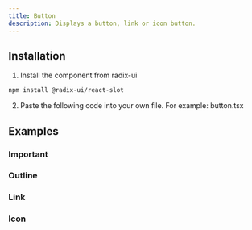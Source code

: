 ```yaml
---
title: Button
description: Displays a button, link or icon button.
---
```


<ComponentExample>
    <ButtonExample />
</ComponentExample>


## Installation
1. Install the component from radix-ui

```bash
npm install @radix-ui/react-slot
```

2. Paste the following code into your own file. For example: button.tsx

## Examples
### Important
<ComponentExample>
    <ImportantButtonExample />
</ComponentExample>

### Outline
<ComponentExample>
    <OutlineButtonExample />
</ComponentExample>

### Link
<ComponentExample>
    <LinkButtonExample />
</ComponentExample>

### Icon
<ComponentExample>
    <IconButtonExample />
</ComponentExample>